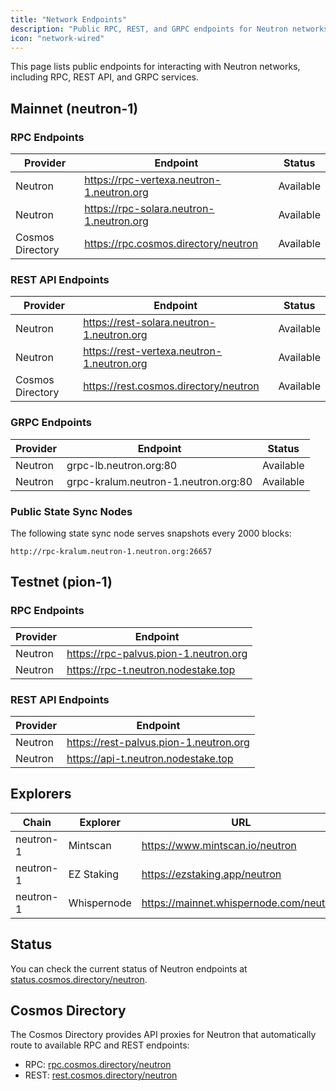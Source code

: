 ```yaml
---
title: "Network Endpoints"
description: "Public RPC, REST, and GRPC endpoints for Neutron networks"
icon: "network-wired"
---
```


This page lists public endpoints for interacting with Neutron networks, including RPC, REST API, and GRPC services.

## Mainnet (neutron-1)

### RPC Endpoints

| Provider | Endpoint | Status |
|----------|----------|--------|
| Neutron | https://rpc-vertexa.neutron-1.neutron.org | Available |
| Neutron | https://rpc-solara.neutron-1.neutron.org | Available |
| Cosmos Directory | https://rpc.cosmos.directory/neutron | Available |

### REST API Endpoints

| Provider | Endpoint | Status |
|----------|----------|--------|
| Neutron | https://rest-solara.neutron-1.neutron.org | Available |
| Neutron | https://rest-vertexa.neutron-1.neutron.org | Available |
| Cosmos Directory | https://rest.cosmos.directory/neutron | Available |

### GRPC Endpoints

| Provider | Endpoint | Status |
|----------|----------|--------|
| Neutron | grpc-lb.neutron.org:80 | Available |
| Neutron | grpc-kralum.neutron-1.neutron.org:80 | Available |

### Public State Sync Nodes

The following state sync node serves snapshots every 2000 blocks:

```
http://rpc-kralum.neutron-1.neutron.org:26657
```

## Testnet (pion-1)

### RPC Endpoints

| Provider | Endpoint |
|----------|----------|
| Neutron | https://rpc-palvus.pion-1.neutron.org |
| Neutron | https://rpc-t.neutron.nodestake.top |

### REST API Endpoints

| Provider | Endpoint |
|----------|----------|
| Neutron | https://rest-palvus.pion-1.neutron.org |
| Neutron | https://api-t.neutron.nodestake.top |

## Explorers

| Chain | Explorer | URL |
|-------|----------|-----|
| neutron-1 | Mintscan | https://www.mintscan.io/neutron |
| neutron-1 | EZ Staking | https://ezstaking.app/neutron |
| neutron-1 | Whispernode | https://mainnet.whispernode.com/neutron |

## Status

You can check the current status of Neutron endpoints at [status.cosmos.directory/neutron](https://status.cosmos.directory/neutron).

## Cosmos Directory

The Cosmos Directory provides API proxies for Neutron that automatically route to available RPC and REST endpoints:

- RPC: [rpc.cosmos.directory/neutron](https://rpc.cosmos.directory/neutron)
- REST: [rest.cosmos.directory/neutron](https://rest.cosmos.directory/neutron) 